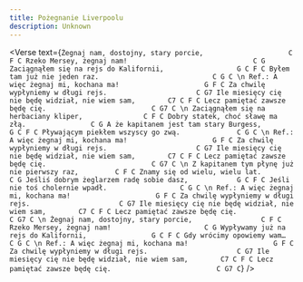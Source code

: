 ```yaml
---
title: Pożegnanie Liverpoolu
description: Unknown
---
```



<Verse
  text={`
Żegnaj nam, dostojny, stary porcie,                     C F C
Rzeko Mersey, żegnaj nam!                               C G
Zaciągnąłem się na rejs do Kalifornii,                  G C F C
Byłem tam już nie jeden raz.                            C G C
\n
Ref.: A więc żegnaj mi, kochana ma!                     G F C
Za chwilę wypłyniemy w długi rejs.                      C G7
Ile miesięcy cię nie będę widział, nie wiem sam,        C7 C F C
Lecz pamiętać zawsze będę cię.                          C G7 C
\n
Zaciągnąłem się na herbaciany kliper, 				C F C
Dobry statek, choć sławę ma złą. 				C G
A że kapitanem jest tam stary Burgess, 			G C F C
Pływającym piekłem wszyscy go zwą. 				C G C
\n
Ref.: A więc żegnaj mi, kochana ma!                     G F C
Za chwilę wypłyniemy w długi rejs.                      C G7
Ile miesięcy cię nie będę widział, nie wiem sam,        C7 C F C
Lecz pamiętać zawsze będę cię.                          C G7 C
\n
Z kapitanem tym płynę już nie pierwszy raz, 		C F C
Znamy się od wielu, wielu lat. 					C G
Jeśliś dobrym żeglarzem radę sobie dasz, 			G C F C
Jeśli nie toś cholernie wpadł. 					C G C
\n
Ref.: A więc żegnaj mi, kochana ma!                     G F C
Za chwilę wypłyniemy w długi rejs.                      C G7
Ile miesięcy cię nie będę widział, nie wiem sam,        C7 C F C
Lecz pamiętać zawsze będę cię.                          C G7 C
\n
Żegnaj nam, dostojny, stary porcie, 				C F C
Rzeko Mersey, żegnaj nam! 						C G
Wypływamy już na rejs do Kalifornii, 				G C F C
Gdy wrócimy opowiemy wam… 						C G C
\n
Ref.: A więc żegnaj mi, kochana ma!                     G F C
Za chwilę wypłyniemy w długi rejs.                      C G7
Ile miesięcy cię nie będę widział, nie wiem sam,        C7 C F C
Lecz pamiętać zawsze będę cię.                          C G7 C
`}
/>
